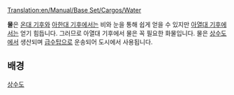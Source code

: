 [[Translation:en/Manual/Base Set/Cargos/Water]]

{{ko/Manual/Base Set/Cargos/화물|name=물
|image=en/Manual/Base Set/Cargos/Water.png
|produced=[[ko/상수도|상수도]]
|accepted=[[ko/급수탑|급수탑]]
}}
'''물'''은 [[ko/Manual/기후#ondae-gihu|온대 기후]]와 [[ko/Manual/기후#ahandae-gihu|아한대 기후]]에서는 비와 눈을 통해 쉽게 얻을 수 있지만 [[ko/Manual/기후#ayeoldae-gihu|아열대 기후]]에서는 얻기 힘듭니다. 그러므로 아열대 기후에서 물은 꼭 필요한 화물입니다. 물은 [[ko/상수도|상수도]]에서 생산되며 [[ko/급수탑|급수탑]]으로 운송되어 도시에서 사용됩니다.

==배경==
[https://ko.wikipedia.org/wiki/수도_(시설) 상수도]